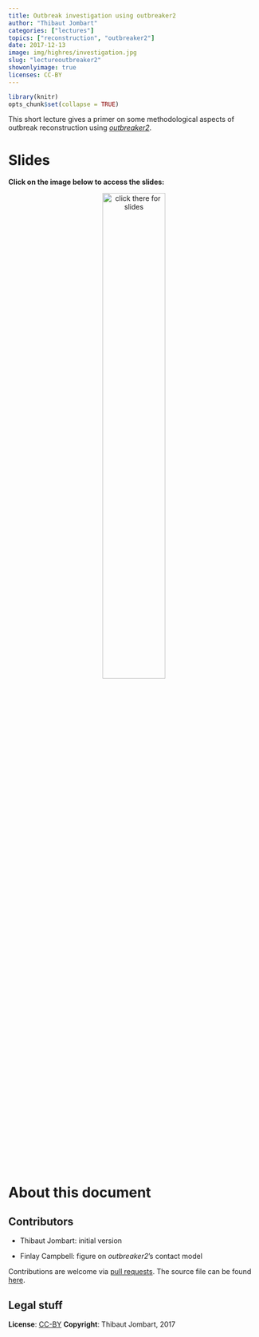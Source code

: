```yaml
---
title: Outbreak investigation using outbreaker2
author: "Thibaut Jombart"
categories: ["lectures"]
topics: ["reconstruction", "outbreaker2"]
date: 2017-12-13
image: img/highres/investigation.jpg
slug: "lectureoutbreaker2"
showonlyimage: true
licenses: CC-BY
---
```


	
```r
library(knitr)
opts_chunk$set(collapse = TRUE)
```

This short lecture gives a primer on some methodological aspects of outbreak
reconstruction using [*outbreaker2*](http://www.repidemicsconsortium.org/outbreaker2).

# Slides

**Click on the image below to access the slides:**

<center>
<a href="../../slides/outbreaker2/outbreaker2.html"><img class="gateway" src="../../img/highres/investigation.jpg" width="50%" alt="click there for slides" align="middle"></a>
</center>





# About this document

## Contributors

- Thibaut Jombart: initial version

- Finlay Campbell: figure on *outbreaker2*'s contact model


Contributions are welcome via [pull
requests](https://github.com/reconhub/learn/pulls). The source file can be found
[here](https://github.com/reconhub/learn/blob/master/static/slides/outbreaker2/outbreaker2.Rmd).



## Legal stuff

**License**: [CC-BY](https://creativecommons.org/licenses/by/3.0/)
**Copyright**: Thibaut Jombart, 2017 
